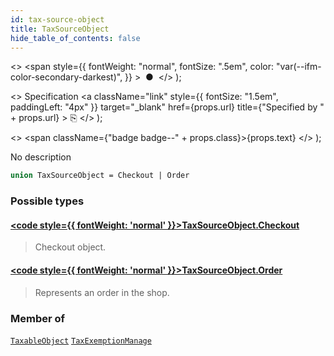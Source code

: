 ```yaml
---
id: tax-source-object
title: TaxSourceObject
hide_table_of_contents: false
---
```


  <>
    <span
      style={{
        fontWeight: "normal",
        fontSize: ".5em",
        color: "var(--ifm-color-secondary-darkest)",
      }}
    >
      &nbsp;●&nbsp;
    </span>
  </>
);

  <>
    Specification
    <a
      className="link"
      style={{ fontSize: "1.5em", paddingLeft: "4px" }}
      target="\_blank"
      href={props.url}
      title={"Specified by " + props.url}
    >
      ⎘
    </a>
  </>
);

  <>
    <span className={"badge badge--" + props.class}>{props.text}</span>
  </>
);

No description

```graphql
union TaxSourceObject = Checkout | Order
```

### Possible types

#### [<code style={{ fontWeight: 'normal' }}>TaxSourceObject.<b>Checkout</b></code>](../../../api-reference/checkout/objects/checkout) <Badge class="secondary" text="object"/>

> Checkout object.

#### [<code style={{ fontWeight: 'normal' }}>TaxSourceObject.<b>Order</b></code>](../../../api-reference/orders/objects/order) <Badge class="secondary" text="object"/>

> Represents an order in the shop.

### Member of

[`TaxableObject`](../../../api-reference/taxes/objects/taxable-object) <Badge class="secondary" text="object"/><Bullet />[`TaxExemptionManage`](../../../api-reference/taxes/objects/tax-exemption-manage) <Badge class="secondary" text="object"/>
